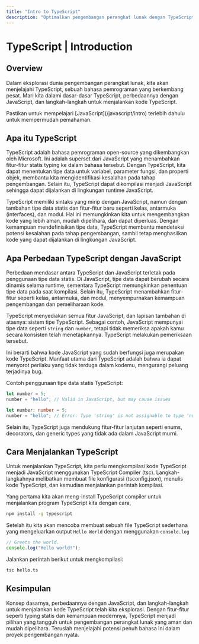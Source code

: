 ```yaml
---
title: "Intro to TypeScript"
description: "Optimalkan pengembangan perangkat lunak dengan TypeScript, bahasa pemrograman berbasis JavaScript yang meningkatkan keamanan dan keterbacaan kode melalui fitur typing statis."
---
```



# TypeScript | Introduction

## Overview

Dalam eksplorasi dunia pengembangan perangkat lunak, kita akan menjelajahi TypeScript, sebuah bahasa pemrograman yang berkembang pesat. Mari kita dalami dasar-dasar TypeScript, perbedaannya dengan JavaScript, dan langkah-langkah untuk menjalankan kode TypeScript.

<Callout type="info" emoji="ℹ️">
  Pastikan untuk mempelajari [JavaScript](/javascript/intro) terlebih dahulu
  untuk mempermudah pemahaman.
</Callout>

## Apa itu TypeScript

TypeScript adalah bahasa pemrograman open-source yang dikembangkan oleh Microsoft. Ini adalah superset dari JavaScript yang menambahkan fitur-fitur statis typing ke dalam bahasa tersebut. Dengan TypeScript, kita dapat menentukan tipe data untuk variabel, parameter fungsi, dan properti objek, membantu kita mengidentifikasi kesalahan pada tahap pengembangan. Selain itu, TypeScript dapat dikompilasi menjadi JavaScript sehingga dapat dijalankan di lingkungan runtime JavaScript.

TypeScript memiliki sintaks yang mirip dengan JavaScript, namun dengan tambahan tipe data statis dan fitur-fitur baru seperti kelas, antarmuka (interfaces), dan modul. Hal ini memungkinkan kita untuk mengembangkan kode yang lebih aman, mudah dipelihara, dan dapat diperluas. Dengan kemampuan mendefinisikan tipe data, TypeScript membantu mendeteksi potensi kesalahan pada tahap pengembangan, sambil tetap menghasilkan kode yang dapat dijalankan di lingkungan JavaScript.

## Apa Perbedaan TypeScript dengan JavaScript

Perbedaan mendasar antara TypeScript dan JavaScript terletak pada penggunaan tipe data statis. Di JavaScript, tipe data dapat berubah secara dinamis selama runtime, sementara TypeScript memungkinkan penentuan tipe data pada saat kompilasi. Selain itu, TypeScript menambahkan fitur-fitur seperti kelas, antarmuka, dan modul, menyempurnakan kemampuan pengembangan dan pemeliharaan kode.

TypeScript menyediakan semua fitur JavaScript, dan lapisan tambahan di atasnya: sistem tipe TypeScript. Sebagai contoh, JavaScript mempunyai tipe data seperti `string` dan `number`, tetapi tidak memeriksa apakah kamu secara konsisten telah menetapkannya. TypeScript melakukan pemeriksaan tersebut.

Ini berarti bahwa kode JavaScript yang sudah berfungsi juga merupakan kode TypeScript. Manfaat utama dari TypeScript adalah bahwa ia dapat menyorot perilaku yang tidak terduga dalam kodemu, mengurangi peluang terjadinya bug.

Contoh penggunaan tipe data statis TypeScript:

```javascript copy showLineNumbers filename="app.js"
let number = 5;
number = "hello"; // Valid in JavaScript, but may cause issues
```

```typescript copy showLineNumbers filename="app.ts"
let number: number = 5;
number = "hello"; // Error: Type 'string' is not assignable to type 'number'
```

Selain itu, TypeScript juga mendukung fitur-fitur lanjutan seperti enums, decorators, dan generic types yang tidak ada dalam JavaScript murni.

## Cara Menjalankan TypeScript

Untuk menjalankan TypeScript, kita perlu mengkompilasi kode TypeScript menjadi JavaScript menggunakan TypeScript Compiler (tsc). Langkah-langkahnya melibatkan membuat file konfigurasi (tsconfig.json), menulis kode TypeScript, dan kemudian menjalankan perintah kompilasi.

Yang pertama kita akan meng-install TypeScript compiler untuk menjalankan program TypeScript kita dengan cara,

```bash copy
npm install -g typescript
```

Setelah itu kita akan mencoba membuat sebuah file TypeScript sederhana yang mengeluarkan output `Hello World` dengan menggunakan `console.log`

```typescript copy filename="hello.ts"
// Greets the world.
console.log("Hello world!");
```

Jalankan perintah berikut untuk mengkompilasi:

```bash copy
tsc hello.ts
```

## Kesimpulan

Konsep dasarnya, perbedaannya dengan JavaScript, dan langkah-langkah untuk menjalankan kode TypeScript telah kita eksplorasi. Dengan fitur-fitur seperti typing statis dan kemampuan modernnya, TypeScript menjadi pilihan yang tangguh untuk pengembangan perangkat lunak yang aman dan mudah dipelihara. Teruslah menjelajahi potensi penuh bahasa ini dalam proyek pengembangan nyata.
